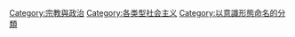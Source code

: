 {{Catmore}}

[[Category:宗教與政治|Category:宗教與政治]]
[[Category:各类型社会主义|Category:各类型社会主义]]
[[Category:以意識形態命名的分類|Category:以意識形態命名的分類]]